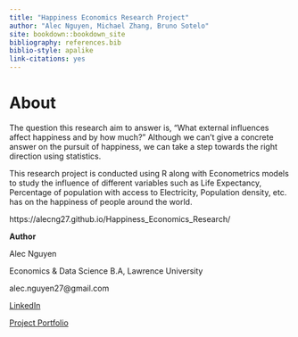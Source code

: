 ```yaml
--- 
title: "Happiness Economics Research Project"
author: "Alec Nguyen, Michael Zhang, Bruno Sotelo"
site: bookdown::bookdown_site
bibliography: references.bib
biblio-style: apalike
link-citations: yes
---
```



# About {-}

The question this research aim to answer is, “What external influences affect happiness and by how much?” Although we can’t give a concrete answer on the pursuit of happiness, we can take a step towards the right direction using statistics.

This research project is conducted using R along with Econometrics models to study the influence of different variables such as Life Expectancy, Percentage of population with access to Electricity, Population density, etc. has on the happiness of people around the world. 

https://alecng27.github.io/Happiness_Economics_Research/

**Author**

Alec Nguyen

Economics & Data Science B.A, Lawrence University

alec.nguyen27@gmail.com

[LinkedIn](https://www.linkedin.com/in/alec-nguyen-about/)

[Project Portfolio](https://alecng27.github.io/Portfolio/)



